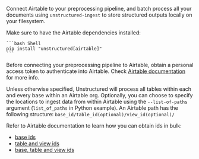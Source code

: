 
Connect Airtable to your preprocessing pipeline, and batch process all your documents using `unstructured-ingest` to
store structured outputs locally on your filesystem.

Make sure to have the Airtable dependencies installed:

    ```bash Shell
    pip install "unstructured[airtable]"
    ```

Before connecting your preprocessing pipeline to Airtable, obtain a personal access token to authenticate into Airtable.
Check [Airtable documentation](https://support.airtable.com/docs/creating-and-using-api-keys-and-access-tokens) for more info.

Unless otherwise specified, Unstructured will process all tables within each and every base within an Airtable org.
Optionally, you can choose to specify the locations to ingest data from within Airtable using the `--list-of-paths` argument
(`list_of_paths` in Python example).
An Airtable path has the following structure: `base_id/table_id(optional)/view_id(optional)/`

Refer to Airtable documentation to learn how you can obtain ids in bulk:
* [base ids](https://airtable.com/developers/web/api/list-bases)
* [table and view ids](https://airtable.com/developers/web/api/get-base-schema)
* [base, table and view ids](https://pyairtable.readthedocs.io/en/latest/metadata.html)
